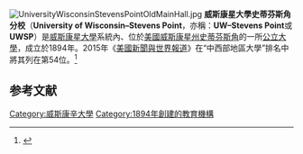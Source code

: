 {{Infobox university
|name = University of Wisconsin–Stevens Point
|image = [[Image:Uwsp-logo.svg|center]]
|type =[[州立大學系統|州立大學]]
|established = 1894
|city = [[史蒂芬斯角_(威斯康星州)|史蒂芬斯角]]
|state=[[威斯康星州|威斯康星州]]
|country=[[美國|美國]]
|coor = {{coord|44.525097|-89.568057|display=inline,title|format=dms|type:edu_region:US-WI}}
|campus = 郊區，{{convert|400|acre|ha|0}}
|students = 9,643
|faculty = 544
|chancellor= Bernie Patterson
|nickname = Pointers
|colors = 紫色和金色 <span style="background-color:#663366;width:50px;border:1px solid #000000">     </span> <span style="background-color:#FFCC00;width:50px;border:1px solid #000000">     </span>
|mascot = Stevie and Stephanie Pointer
|website = http://www.uwsp.edu
}}

[[Image:UniversityWisconsinStevensPointOldMainHall.jpg|right]]
'''威斯康星大學史蒂芬斯角分校'''（'''University of Wisconsin–Stevens Point'''，亦稱：'''UW–Stevens Point'''或'''UWSP'''）是[[威斯康星大學|威斯康星大學]]系統內、位於[[美國|美國]][[威斯康星州|威斯康星州]][[史蒂芬斯角_(威斯康星州)|史蒂芬斯角]]的一所[[公立大學|公立大學]]，成立於1894年。2015年《[[美國新聞與世界報道|美國新聞與世界報道]]》在“中西部地區大學”排名中將其列在第54位。<ref>{{cite web|title=University of Wisconsin–Stevens Point|url=http://colleges.usnews.rankingsandreviews.com/best-colleges/uw-stevens-point-3924|publisher=U.S. News and World Report|accessdate=2015-03-08|archive-date=2016-10-25|archive-url=https://web.archive.org/web/20161025152415/http://colleges.usnews.rankingsandreviews.com/best-colleges/uw-stevens-point-3924|dead-url=no}}</ref>

==参考文献==
{{reflist}}

{{威斯康星州的學院和大學}}
[[Category:威斯康辛大學|Category:威斯康辛大學]]
[[Category:1894年創建的教育機構|Category:1894年創建的教育機構]]